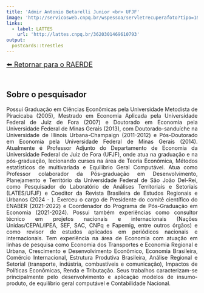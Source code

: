 ---
title: 'Admir Antonio Betarelli Junior <br> UFJF'
image: 'http://servicosweb.cnpq.br/wspessoa/servletrecuperafoto?tipo=1&id=K4504399A4'
links:
  - label: LATTES
    url: 'http://lattes.cnpq.br/3620301469610793'
output:
  postcards::trestles
---
<nav>
  <a href="https://raerde.com.br" style="font-size: 18px; display: inline-block; margin-bottom: 20px;">⬅️ Retornar para o RAERDE</a>
</nav>

<div style="text-align: justify">


## Sobre o pesquisador


Possui Graduação em Ciências Econômicas pela Universidade Metodista de Piracicaba (2005), Mestrado em Economia Aplicada pela Universidade Federal de Juiz de Fora (2007) e Doutorado em Economia pela Universidade Federal de Minas Gerais (2013), com Doutorado-sanduíche na Universidade de Illinois Urbana-Champaign (2011-2012) e Pós-Doutorado em Economia pela Universidade Federal de Minas Gerais (2014). Atualmente é Professor Adjunto do Departamento de Economia da Universidade Federal de Juiz de Fora (UFJF), onde atua na graduação e na pós-graduação, lecionando cursos na área de Teoria Econômica, Métodos estatísticos de multivariada e Equilíbrio Geral Computável. Atua como Professor colaborador da Pós-graduação em Desenvolvimento, Planejamento e Território da Universidade Federal de São João Del-Rei, como Pesquisador do Laboratório de Análises Territoriais e Setoriais (LATES/UFJF) e Coeditor da Revista Brasileira de Estudos Regionais e Urbanos (2024 - ). Exerceu o cargo de Presidente do comitê científico do ENABER (2021-2022) e Coordenador do Programa de Pós-Graduação em Economia (2021-2024). Possui também experiências como consultor técnico em projetos nacionais e internacionais (Nações Unidas/CEPAL/IPEA, SEF, SAC, CNPq e Fapemig, entre outros órgãos) e como revisor de estudos aplicados em periódicos nacionais e internacionais. Tem experiência na área de Economia com atuação em linhas de pesquisa como Economia dos Transportes e Economia Regional e Urbana, Crescimento e Desenvolvimento Econômico, Economia Brasileira, Comércio Internacional, Estrutura Produtiva Brasileira, Análise Regional e Setorial (transporte, indústria, combustíveis e comunicação), Impactos de Políticas Econômicas, Renda e Tributação. Seus trabalhos caracterizam-se principalmente pelo desenvolvimento e aplicação modelos de insumo-produto, de equilíbrio geral computável e Contabilidade Nacional.